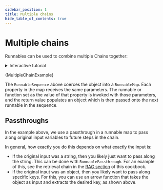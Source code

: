 ```yaml
---
sidebar_position: 1
title: Multiple chains
hide_table_of_contents: true
---
```


# Multiple chains

Runnables can be used to combine multiple Chains together:

<details>
  <summary>Interactive tutorial</summary>
  The screencast below interactively walks through a simple prompt template + LLM chain.
  You can update and run the code as it's being written in the video!
  <iframe
    src="https://scrimba.com/scrim/co14344c29595bfb29c41f12a?embed=langchain,mini-header"
    width="100%"
    height="600px"
  ></iframe>
</details>



<CodeBlock language="typescript">{MultipleChainExample}</CodeBlock>

The `RunnableSequence` above coerces the object into a `RunnableMap`.
Each property in the map receives the same parameters. The runnable or function set as the value of that property
is invoked with those parameters, and the return value populates an object which is then passed onto the next runnable in the sequence.

## Passthroughs

In the example above, we use a passthrough in a runnable map to pass along original input variables to future steps in the chain.

In general, how exactly you do this depends on what exactly the input is:

- If the original input was a string, then you likely just want to pass along the string. This can be done with `RunnablePassthrough`. For an example of this, see the retrieval chain in the [RAG section](/docs/expression_language/cookbook/retrieval) of this cookbook.
- If the original input was an object, then you likely want to pass along specific keys. For this, you can use an arrow function that takes the object as input and extracts the desired key, as shown above.

